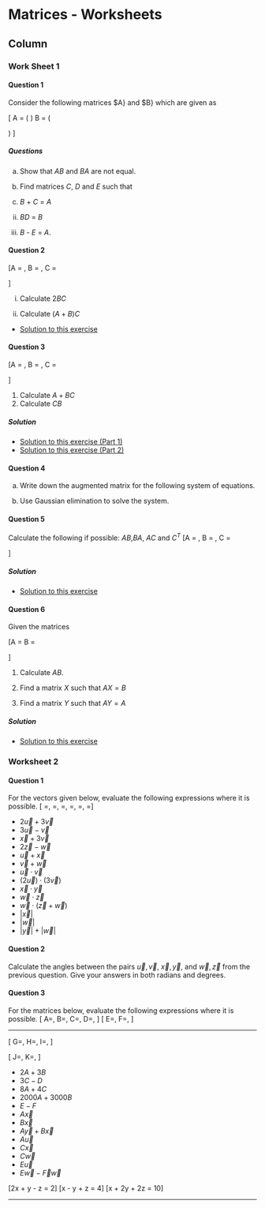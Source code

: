 
Matrices - Worksheets {data-navmenu="Section 6"}
==================================

Column {.tabset}
-----------------------------



### Work Sheet 1

#### Question 1
Consider the following matrices $A} and $B} which are given as


\[ A = \left(
  \begin{array}{ccc}
0 & 2 & 1 \\
2 &1 &2\\
1 &2 &0\\
  \end{array}
\right) \qquad
B = \left(
\begin{array}{ccc}
1 &0 &1\\
2 &1 &0\\
1 &2 &1\\
\end{array}
\right)
\]

<h5> Questions </h5>

a. Show that $AB$ and $BA$ are not equal.

b. Find matrices $C$, $D$ and $E$ such that

  i.    $B$ + $C$ = $A$

  ii.    $BD$ = $B$

  iii.    $B$ - $E$ = $A$. 

<hline>

#### Question 2

\[A = \begin{bmatrix}
-4 & 3 \\
2 & 1 \\
\end{bmatrix} , \qquad
B = \begin{bmatrix}
4 & -2 \\
1 & 3 \\
\end{bmatrix}, \qquad
C = \begin{bmatrix}
-4 & 0 & 5 \\
1 & -3 & 2\\
\end{bmatrix}
\]

i. Calculate $2BC$

ii. Calculate $(A+B)C$

* <a href="https://youtu.be/z1aIiH4bE4k">Solution to this exercise</a>

<hline>

#### Question 3

\[A = \begin{bmatrix}
1 & 3 \\
-2 & 4 \\
\end{bmatrix} , \qquad
B = \begin{bmatrix}
2 & -3 & 7 \\
1 & 0 & 2 \\
\end{bmatrix}, \qquad
C = \begin{bmatrix}
1 & - 2 \\
4 & 3 \\
0 & 5 \\
\end{bmatrix}
\]



1. Calculate $A+BC$
2. Calculate $CB$

<h5> Solution</h5>

* <a href="https://youtu.be/FtyNlZIsiXg">Solution to this exercise (Part 1)</a>
* <a href="https://youtu.be/Xwg6VB_ooHk">Solution to this exercise (Part 2)</a>

#### Question 4


a. Write down the augmented matrix for the following system of equations.

b. Use Gaussian elimination to solve the system. 

<p>

#### Question 5


Calculate the following if possible: $AB$,$BA$, $AC$ and $C^{T}$
\[A = \begin{bmatrix}
2 & 2 \\
3 & 6 \\
\end{bmatrix} , \qquad
B = \begin{bmatrix}
-1 & 3 \\
2 & -2 \\
\end{bmatrix}, \qquad
C = \begin{bmatrix}
2 & - 2 \\
1 & 4 \\
1 & 1 \\
\end{bmatrix}
\]

<h5> Solution</h5>

* <a href="https://youtu.be/tdVrjFFq1A8">Solution to this exercise</a>

<p>

#### Question 6

Given the matrices

\[A = \begin{bmatrix}
0 & 2 & 3 \\
2 & 3 & 1
2 & 1 & 3 \\
\end{bmatrix} \mbox{ and }
B = \begin{bmatrix}
2  \\
4  \\
2  \\
\end{bmatrix}
\]

1. Calculate $AB$.

2. Find a matrix $X$ such that $AX = B$

3. Find a matrix $Y$ such that $AY = A$

<h5> Solution</h5>

* <a href="https://youtu.be/Jj_7KiXJb64">Solution to this exercise</a>

<p>


### Worksheet 2


#### Question 1

For the vectors given below, evaluate the following expressions where it is possible.
\[
\vec{u}=\left[ \begin{array}{c} 1 \\ 2 \\ 3 \end{array}\right],
\vec{v}=\left[ \begin{array}{c} -1 \\ 0 \\ 4 \end{array}\right],
\vec{x}=\left[ \begin{array}{c} 3 \\ 4 \end{array}\right],
\vec{y}=\left[ \begin{array}{c} -4 \\ 3 \end{array}\right],
\vec{w}=\left[ \begin{array}{c} 1 \\ 0\\ 2 \\ -5 \end{array}\right],
\vec{z}=\left[ \begin{array}{c} 2 \\ 2 \\ 2 \\ 3 \end{array}\right]
\]


*  $2\vec{u} + 3\vec{v}$
*  $3\vec{u} - \vec{v}$
*  $\vec{x} + 3\vec{v}$
*  $2\vec{z} - \vec{w}$
*  $\vec{u}+\vec{x}$
*  $\vec{v}+\vec{w}$
*  $\vec{u}\cdot \vec{v}$
*  $\left(2\vec{u}\right)\cdot \left(3\vec{v}\right)$
*  $\vec{x}\cdot \vec{y}$
*  $\vec{w} \cdot \vec{z}$
*  $\vec{w} \cdot (\vec{z}+\vec{w})$
*  $|\vec{x}|$
*  $|\vec{w}|$
*  $|\vec{y}|+|\vec{w}|$



#### Question 2

Calculate the angles between the pairs $\vec{u},\vec{v}$, $\vec{x},\vec{y}$, and $\vec{w},\vec{z}$ from the previous question. Give your answers in both radians and degrees.


#### Question 3

For the matrices below, evaluate the following expressions where it is possible.
\[
A=\left[ \begin{array}{cc} 1  & 2 \\ 3 & 4 \end{array}\right],
B=\left[ \begin{array}{cc} -2  & 0 \\ 1 & -7 \end{array}\right],
C=\left[ \begin{array}{ccc} 3  & 2 & -2 \\ 4 & 8 & 2 \end{array}\right],
D=\left[ \begin{array}{ccc} 3  & 2 & -2 \\ 4 & 8 & 2 \end{array}\right],
\]
\[
E=\left[ \begin{array}{ccc} 1  & 2 & 3 \\ 4 & 5 & 6 \\ 7 & 8 & 9 \end{array}\right],
F=\left[ \begin{array}{ccc} -1  & 0 & 2 \\ 3 & 4 & 1 \\  3 & 1 & 0 \end{array}\right],
\]

-----------------------------

\[
G=\left[ \begin{array}{cc}3 & 4 \\1 & 2 \\2 &-1 \\ \end{array}\right],
H=\left[ \begin{array}{ccc}3 & 4 & 3\\1 & 2 & 2\\ \end{array}\right],
I=\left[ \begin{array}{ccc}2 & 2 & 1\\ \end{array}\right],
\]

\[
J=\left[ \begin{array}{c}
3\\
1\\
1\\ \end{array}\right],
K=\left[ \begin{array}{ccc}
2 & 1 & 3\\1 & 2 & 2\\2 & 1 & 0\\\end{array}\right], 
\]



*  $2A+3B$
*  $3C-D$
*  $8A+4C$
*  $2000A+3000B$
*  $E-F$
*  $A\vec{x}$
*  $B\vec{x}$
*  $A\vec{y}+B\vec{x}$
*  $A\vec{u}$
*  $C\vec{x}$
*  $C\vec{w}$
*  $E\vec{u}$
*  $E\vec{w}-\vec{F}\vec{w}$





\[2x + y - z = 2\]
\[x - y + z = 4\]
\[x + 2y + 2z = 10\]

------------------------------